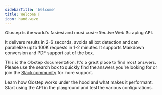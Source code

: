 ```yaml
---
sidebarTitle: 'Welcome'
title: Welcome 👋
icon: hand-wave
---
```


Olostep is the world's fastest and most cost-effective Web Scraping API.

It delivers results in 2-6 seconds, avoids all bot detection and can parallelize up to 100K requests in 1-2 minutes. It supports Markdown conversion and PDF support out of the box.

This is the Olostep documentation. It's a great place to find most answers. Please use the search box to quickly find the answers you're looking for or join the [Slack community](https://olostep-users.slack.com/join/shared_invite/zt-2bfddyi8h-JzfjOgavg~98DJ1om1B5Lg#/shared-invite/email) for more support.

<CardGroup cols={2}>
    <Card title="Learn Concepts" icon="graduation-cap" href="/concepts/peer-to-peer">
        Learn how Olostep works under the hood and what makes it performant.
    </Card>
    <Card title="API Reference" icon="comment" href="/api-reference/overview">
        Start using the API in the playground and test the various configurations.
    </Card>
</CardGroup>
